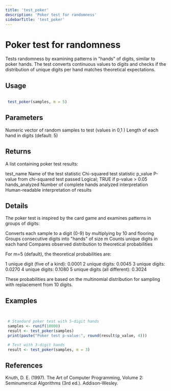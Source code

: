 ```yaml
---
title: 'test_poker'
description: 'Poker test for randomness'
sidebarTitle: 'test_poker'
---
```


# Poker test for randomness


 Tests randomness by examining patterns in "hands" of digits, similar to
 poker hands. The test converts continuous values to digits and checks if
 the distribution of unique digits per hand matches theoretical expectations.


## Usage

```r

 test_poker(samples, m = 5)

```

## Parameters

<ParamField body="samples" type="any">
  Numeric vector of random samples to test (values in  0,1 )
</ParamField>
<ParamField body="m" type="any">
  Length of each hand in digits (default: 5)
</ParamField>

## Returns


 A list containing poker test results:

 test_name Name of the test
 statistic Chi-squared test statistic
 p_value P-value from chi-squared test
 passed Logical; TRUE if p-value > 0.05
 hands_analyzed Number of complete hands analyzed
 interpretation Human-readable interpretation of results



## Details


 The poker test is inspired by the card game and examines patterns in
 groups of digits:

  Converts each sample to a digit (0-9) by multiplying by 10 and flooring
  Groups consecutive digits into "hands" of size m
  Counts unique digits in each hand
  Compares observed distribution to theoretical probabilities


 For m=5 (default), the theoretical probabilities are:

  1 unique digit (five of a kind): 0.0001
  2 unique digits: 0.0045
  3 unique digits: 0.0270
  4 unique digits: 0.1080
  5 unique digits (all different): 0.3024


 These probabilities are based on the multinomial distribution for
 sampling with replacement from 10 digits.


## Examples

```r


 # Standard poker test with 5-digit hands
 samples <- runif(10000)
 result <- test_poker(samples)
 print(paste("Poker test p-value:", round(result$p_value, 4)))

 # Test with 3-digit hands
 result <- test_poker(samples, m = 3)


```

## References


 Knuth, D. E. (1997). The Art of Computer Programming, Volume 2:
 Seminumerical Algorithms (3rd ed.). Addison-Wesley.
